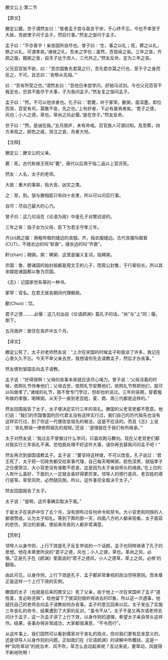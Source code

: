

滕文公上·第二节

【原文】

滕定公薨。世子谓然友曰：“昔者孟子尝与我言于宋，于心终不忘。今也不幸至于大故，吾欲使子问于孟子，然后行事。”然友之邹问于孟子。

孟子曰：“不亦善乎！亲丧固所自尽也。曾子曰：‘生，事之以礼；死，葬之以礼，祭之以礼，可谓孝矣。’诸侯之礼，吾未之学也；虽然，吾尝闻之矣。三年之丧，齐疏之服，饘粥之食，自天子达于庶人，三代共之。”然友反命，定为三年之丧。

父兄百官皆不欲，曰：“吾宗国鲁先君莫之行，吾先君亦莫之行也，至于子之身而反之，不可。且志曰：‘丧祭从先祖。’”

曰：“吾有所受之也。”谓然友曰：“吾他日未尝学问，好驰马试剑。今也父兄百官不我足也，恐其不能尽于大事，子为我问孟子。”然友复之邹问孟子。

孟子曰：“然。不可以他求者也。孔子曰：‘君薨，听于冢宰。歠粥，面深墨。即位而哭，百官有司，莫敢不哀，先之也。’上有好者，下必有甚焉者矣。‘君子之德，风也；小人之德，草也。草尚之风必偃。’是在世子。”然友反命。

世子曰：“然。是诚在我。”五月居庐，未有命戒。百官族人可谓曰知。及至葬，四方来观之，颜色之戚，哭泣之哀，吊者大悦。

【注释】

滕定公：滕文公的父亲。

薨：死。古代称侯王死叫“薨”，唐代以后用于指二品以上官员死。

然友：人名，太子的老师。

大故：重大的事故，指大丧、凶灾之类。

之：至，到。邹与滕相距只有四十余里，所以可以问后行事。

自尽：尽自己最大的心力。

曾子曰：这几句话在《论语为政》中是孔子对樊迟说的。

三年之丧：指子女为父母、臣下为君主守孝三年。

齐(zi)疏之服：用粗布做的缝边的丧服。齐，指衣服缝边。古代丧服叫做衰(CUT)，不缝衣边的叫“斩衰”，缝衣边的叫“齐衰”。

飦(zhan)；稠粥。粥：稀粥．这里是偏义复词，指稀粥。

宗国：鲁、膝诸国的始封祖都是周文王的儿子，而周公封鲁，于行辈较长，所以其余姬姓诸国都以鲁为宗国。

《志》：记国家世系等的一种书。

冢宰：官名。在君王居丧期间代理朝政。

歠(Chuo)：饮。

君子之德………必偃：这几句出自《论语颜渊》篇孔子的话。“尚”与“上”同；偃，倒下。

五月居庐：居住在丧庐中五个月。

【译文】

滕定公死了，太子对老师然友说：“上次在宋国的时候孟子和我谈了许多，我记在心里久久不忘。今天不幸父亲去世，我想请你先去请教孟子，然后才办丧事。”

然友便到邹国去向孟子请教。

孟子说：“好得很啊！父母的丧事本来就应该尽心竭力。曾子说：‘父母活着的时候，依照礼节侍奉他们；父母去世，依照礼节安葬他们，依照礼节祭把他们，就可以叫做孝了。’诸侯的礼节，我不曾专门学过，但却也听说过。三年的丧期，穿着粗布做的孝服，喝稀粥。从天子一直到老百姓，夏、商、周三代都是这样的。”

然友回国报告了太子，太子便决定实行三年的丧礼。滕国的父老官吏都不愿意。他们说：“我们的宗国鲁国的历代君主没有这样实行过，我们自己的历代祖先也没有这样实行过，到了你这一代便改变祖先的做法，这是不应该的。而且《志》上说过：‘丧礼祭祖一律依照祖先的规矩。’还说：‘道理就在于我们有所继承。’”

太子对然友说：‘我过去不曾做过什么学问，只喜欢跑马舞剑。现在父老官吏们都对我实行三年丧礼不满，恐怕我处理不好这件大事，请你再去替我问问孟子吧！”

然友再次到邹国请教孟子。孟子说：“要坚持这样做，不可以改变。孔子说过：‘君王死了，太子把一切政务都交给家事代理，自己每天喝稀粥。脸色深黑，就临孝子之位便哭泣，大小官吏没有谁敢不悲哀，这是因为太子亲自带头的缘故。’在上位的人有什么喜好，下面的人一定就会喜好得更厉害。领导人的德行是风，老百姓的德行是草。草受风吹，必然随风倒。所以，这件事完全取决于太子。”

然友回国报告了太子。

太子说：“是啊，这件事确实取决于我。”

于是太子在丧庐中住了五个月，没有颁布过任何命令和禁令。大小官吏和同族的人都很赞成，认为太子知礼。等到下葬的那一天，四面八方的人都来观看，太子面容的悲伤，哭泣的哀痛，使前来吊丧的人都非常满意。

【赏析】

领导人以身作则，上行下效是孔子反复申说的一个话题，孟子也同样继承了孔子的思想。他在本章里所说的“君子之德，风也；小人之德，草也。革尚之风，必惬。”正是孔子在《颜渊》里面说的“君子之德风，小人之德草，草上之风，必修’的翻版。

由此可见，以身作则，上行下效是孔子、孟子都非常重视的政治领导原则。而本章正是这样一个上行下效的实例。

滕国的太子（也就是后来的膝文公）死了父亲，由于他上一次在宋国听了孟子“道性善，言必称尧舜”，给他留下了很深刻很听得进去的印象，所以这一次遇事，他就托自己的老师去向孟子请教如何办丧事。孟子的意见回来以后，太子发出了实施三年丧礼的命令，结果遭到了大家的反对，“虽令不从”。太子于是又再次请老师去问计于孟子，这一次孟子讲了上行下效，以身作则的道理，希望太子亲自带头这样作。结果，丧事办得非常成功，大家都很满意，“不令而行”。

从这件事上，我们固然可以看到儒家对于丧礼的观点，但对我们更有启发意义的，还是领导人以身作则的问题，正如我们在《论语颜渊》的读解中所概括，这是一种“风吹草动”的统治术．风不吹，草怎么会动起来呢？反过来说，要草动，风就得不断地吹啊！

